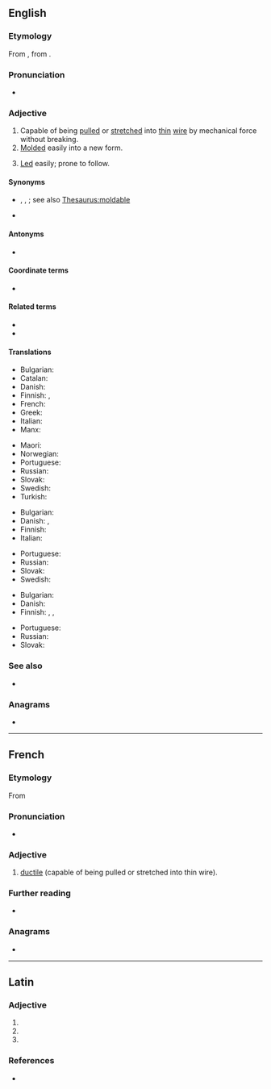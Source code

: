 ==English==
{{was wotd|2009|September|16}}

===Etymology===
From {{etyl|fro|en}}, from {{etyl|la|en}} {{m|la|ductilis||easily led}}.

===Pronunciation===
* {{a|UK|US}} {{IPA|/ˈdʌk.taɪl/|lang=en}}

===Adjective===
{{en-adj}}

# Capable of being [[pull]]ed or [[stretch]]ed into [[thin]] [[wire]] by mechanical force without breaking.
# [[mold|Molded]] easily into a new form.
# {{lb|en|rare}} [[lead|Led]] easily; prone to follow.

====Synonyms====
* {{sense|molded easily}} {{l|en|flexible}}, {{l|en|plastic}}, {{l|en|pliant}}; see also [[Thesaurus:moldable]]
* {{sense|led easily}} {{l|en|tractable}}

====Antonyms====
* {{sense|capable of being pulled into thin wire}} {{l|en|brittle}}

====Coordinate terms====
* {{l|en|malleable}}

====Related terms====
* {{l|en|duct}}
* {{l|en|ductility}}

====Translations====
{{trans-top|capable of being pulled or stretched into thin wire}}
* Bulgarian: {{t+|bg|ковък}}
* Catalan: {{t|ca|dúctil}}
* Danish: {{t|da|stækbar}}
* Finnish: {{t+|fi|venyvä}}, {{t+|fi|muokattava}}
* French: {{t+|fr|ductile}}
* Greek: {{t+|el|όλκιμος}}
* Italian: {{t+|it|duttile|m|f}}
* Manx: {{t|gv|yn-sheeyney}}
{{trans-mid}}
* Maori: {{t|mi|kōngohe}}
* Norwegian: {{t+|no|formbar}}
* Portuguese: {{t+|pt|dúctil}}
* Russian: {{t+|ru|тягучий}}
* Slovak: {{t|sk|kujný|m}} {{t|sk|rozťažný|m}}
* Swedish: {{t|sv|duktil}}
* Turkish: {{t+|tr|sünek}}
{{trans-bottom}}

{{trans-top|molded easily into a new form}}
* Bulgarian: {{t+|bg|пластичен}}
* Danish: {{t|da|smidig}}, {{t|da|sej}}
* Finnish: {{t+|fi|muokattava}}
* Italian: {{t+|it|duttile|m|f}}
{{trans-mid}}
* Portuguese: {{t+|pt|dúctil}}
* Russian: {{t+|ru|эластичный}}
* Slovak: {{t|sk|tvárny|m}} {{t|sk|tvarovateľný|m}} {{t|sk|poddajný|m}}
* Swedish: {{t+|sv|formbar}}
{{trans-bottom}}

{{trans-top|easily led}}
* Bulgarian: {{t+|bg|податлив}}
* Danish: {{t|da|føjelig}}
* Finnish: {{t|fi|johdateltava}}, {{t+|fi|herkkäuskoinen}}, {{t+|fi|hyväuskoinen}}
{{trans-mid}}
* Portuguese: {{t+|pt|dúctil}}
* Russian: {{t+|ru|послу́шный}}
* Slovak: {{t|sk|poddajný|m}} {{t|sk|ovládateľný|m}}
{{trans-bottom}}

===See also===
* {{l|en|elastic}}

===Anagrams===
* {{anagrams|en|a=cdeiltu|dulcite}}

----

==French==

===Etymology===
From {{etyl|la|fr}}

===Pronunciation===
* {{IPA|/dyk.til/|lang=fr}}

===Adjective===
{{fr-adj}}

# [[#English|ductile]] (capable of being pulled or stretched into thin wire).

===Further reading===
* {{R:TLFi}}

===Anagrams===
* {{l|fr|dulcite}}

----

==Latin==

===Adjective===
{{la-adj-form|ductile}}

# {{inflection of|ductilis||nom|n|s|lang=la}}
# {{inflection of|ductilis||acc|n|s|lang=la}}
# {{inflection of|ductilis||voc|n|s|lang=la}}

===References===
* {{R:du Cange}}